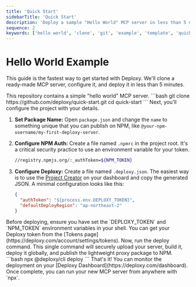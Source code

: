 ```yaml
---
title: 'Quick Start'
sidebarTitle: 'Quick Start'
description: 'Deploy a sample "Hello World" MCP server in less than 5 minutes and learn the fundamentals of Deploxy.'
sequence: 2
keywords: ['hello world', 'clone', 'git', 'example', 'template', 'quick start']
---
```


# Hello World Example

This guide is the fastest way to get started with Deploxy. We'll clone a ready-made MCP server, configure it, and deploy it in less than 5 minutes.

<Steps>

<Step title="Clone the Quick Start Repository">
This repository contains a simple "hello world" MCP server.
```bash
git clone https://github.com/deploxy/quick-start.git
cd quick-start
```
</Step>

<Step title="Configure Your Project">
Next, you'll configure the project with your details.

1.  **Set Package Name:** Open `package.json` and change the `name` to something unique that you can publish on NPM, like `@your-npm-username/my-first-deploxy-server`.

2.  **Configure NPM Auth:** Create a file named `.npmrc` in the project root. It's a critical security practice to use an environment variable for your token.
    ```bash .npmrc
    //registry.npmjs.org/:_authToken=${NPM_TOKEN}
    ```

3.  **Configure Deploxy:** Create a file named `.deploxy.json`. The easiest way is to use the [Project Creator](https://deploxy.com/dashboard/new) on your dashboard and copy the generated JSON.
    A minimal configuration looks like this:
    ```json .deploxy.json
    {
      "authToken": "${process.env.DEPLOXY_TOKEN}",
      "defaultDeployRegion": "ap-northeast-2"
    }
    ```
<Warning>
Before deploying, ensure you have set the `DEPLOXY_TOKEN` and `NPM_TOKEN` environment variables in your shell. You can get your Deploxy token from the [Tokens page](https://deploxy.com/account/settings/tokens).
</Warning>
</Step>

<Step title="Deploy with Deploxy">
Now, run the deploy command. This single command will securely upload your server, build it, deploy it globally, and publish the lightweight proxy package to NPM.
```bash
npx @deploxy/cli deploy
```
<Check>
That's it! You can monitor the deployment on your [Deploxy Dashboard](https://deploxy.com/dashboard). Once complete, you can run your new MCP server from anywhere with `npx`.
</Check>
</Step>

</Steps>